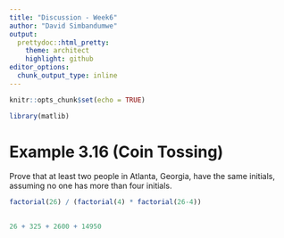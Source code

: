 ```yaml
---
title: "Discussion - Week6"
author: "David Simbandumwe"
output:
  prettydoc::html_pretty:
    theme: architect
    highlight: github
editor_options: 
  chunk_output_type: inline
---
```


```r
knitr::opts_chunk$set(echo = TRUE)
```

```r
library(matlib) 
```


# Example 3.16 (Coin Tossing) 

Prove that at least two people in Atlanta, Georgia, have the same initials, assuming no one has more than four initials.



```r

factorial(26) / (factorial(4) * factorial(26-4))
	
```





```r
26 + 325 + 2600 + 14950


```




